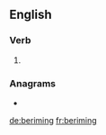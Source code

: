 ==English==

===Verb===
{{head|en|present participle}}

# {{present participle of|berime|lang=en|nocat=1}}

===Anagrams===
* {{l|en|bemiring}}

[[de:beriming]]
[[fr:beriming]]